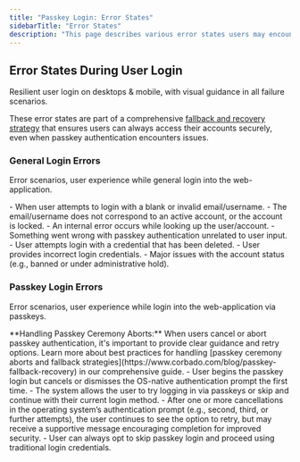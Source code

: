 ```yaml
---
title: "Passkey Login: Error States"
sidebarTitle: "Error States"
description: "This page describes various error states users may encounter when attempting to sign in using a passkey."
---
```



## Error States During User Login

Resilient user login on desktops & mobile, with visual guidance in all failure scenarios.

These error states are part of a comprehensive [fallback and recovery strategy](https://www.corbado.com/blog/passkey-fallback-recovery) that ensures users can always access their accounts securely, even when passkey authentication encounters issues.

### General Login Errors

Error scenarios, user experience while general login into the web-application.

<Tabs>
  <Tab title="macOS">
    <ToolingFrame 
        imageURL="/images/authentication-flow/web-app/desktop/passkey-login-errorstates-macos.png"
        caption="macOS general login error states"
        imageName="passkey-login-errorstates-macos.png"
    />
  </Tab>

<Tab title="Windows">
    <ToolingFrame
        imageURL="/images/authentication-flow/web-app/desktop/passkey-login-errorstates-windows.png"
        caption="Windows general login error states"
        imageName="passkey-login-errorstates-windows.png"
    />
</Tab>
<Tab title="iOS">
    <ToolingFrame
        imageURL="/images/authentication-flow/web-app/mobile/passkey-login-errorstates-ios.png"
        caption="iOS general login error states"
        imageName="passkey-login-errorstates-ios.png"
    />
</Tab>

  <Tab title="Android">
    <ToolingFrame 
        imageURL="/images/authentication-flow/web-app/mobile/passkey-login-errorstates-android.png"
        caption="Android general login error states"
        imageName="passkey-login-errorstates-android.png"
    />
  </Tab>
</Tabs>

<Steps>
    <Step title="Error: no identifier / unrecognised identifier">
        - When user attempts to login with a blank or invalid email/username. 
    </Step>
    <Step title="Error: account locked / not found">
        - The email/username does not correspond to an active account, or the account is locked.
    </Step>
    <Step title="Error: system / API error related to lookup">
        - An internal error occurs while looking up the user/account.
    </Step>
    <Step title="Error: general passkey login error">
        - Something went wrong with passkey authentication unrelated to user input.
    </Step>
    <Step title="Error: tried deleted passkey">
        - User attempts login with a credential that has been deleted.
    </Step>
    <Step title="Error: incorrect Username / Password">
        - User provides incorrect login credentials.
    </Step>
    <Step title="Error: critical account error">
        - Major issues with the account status (e.g., banned or under administrative hold).
    </Step>

</Steps>

### Passkey Login Errors

Error scenarios, user experience while login into the web-application via passkeys.

<Info>
    **Handling Passkey Ceremony Aborts:** When users cancel or abort passkey authentication, it's important to provide clear guidance and retry options. Learn more about best practices for handling [passkey ceremony aborts and fallback strategies](https://www.corbado.com/blog/passkey-fallback-recovery) in our comprehensive guide.
</Info>

<Tabs>
  <Tab title="macOS">
    <ToolingFrame 
        imageURL="/images/authentication-flow/web-app/desktop/passkey-errorstates-macos.png"
        caption="macOS passkey login error states"
        imageName="passkey-errorstates-macos.png"
    />
  </Tab>

<Tab title="Windows">
    <ToolingFrame
        imageURL="/images/authentication-flow/web-app/desktop/passkey-errorstates-windows.png"
        caption="Windows passkey login error states"
        imageName="passkey-errorstates-windows.png"
    />
</Tab>
<Tab title="iOS">
    <ToolingFrame
        imageURL="/images/authentication-flow/web-app/mobile/passkey-errorstates-ios.png"
        caption="iOS passkey login error states"
        imageName="passkey-errorstates-ios.png"
    />
</Tab>

  <Tab title="Android">
    <ToolingFrame 
        imageURL="/images/authentication-flow/web-app/mobile/passkey-errorstates-android.png"
        caption="Android passkey login error states"
        imageName="passkey-errorstates-android.png"
    />
  </Tab>
</Tabs>

<Steps>
    <Step title="Passkey login aborted during OS prompt (first attempt)">
        - User begins the passkey login but cancels or dismisses the OS-native authentication prompt the first time.
        - The system allows the user to try logging in via passkeys or skip and continue with their current login method.
    </Step>
    <Step title="Passkey login aborted during OS prompt (subsequent attempts)">
        - After one or more cancellations in the operating system’s authentication prompt (e.g., second, third, or further attempts), the user continues to see the option to retry, but may receive a supportive message encouraging completion for improved security.
        - User can always opt to skip passkey login and proceed using traditional login credentials.
    </Step>

</Steps>
